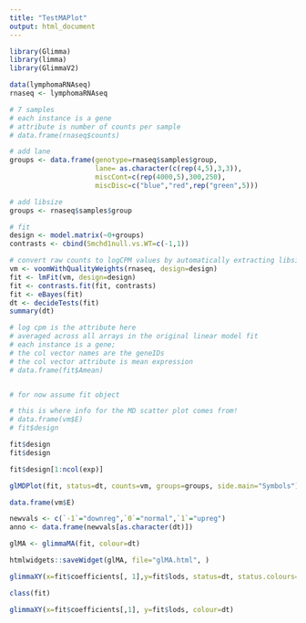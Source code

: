 ```yaml
---
title: "TestMAPlot"
output: html_document
---
```



```r
library(Glimma)
library(limma)
library(GlimmaV2)

data(lymphomaRNAseq)
rnaseq <- lymphomaRNAseq


```

```r

# 7 samples
# each instance is a gene
# attribute is number of counts per sample
# data.frame(rnaseq$counts)
```



```r
# add lane
groups <- data.frame(genotype=rnaseq$samples$group,
                     lane= as.character(c(rep(4,5),3,3)),
                     miscCont=c(rep(4000,5),300,250),
                     miscDisc=c("blue","red",rep("green",5)))

# add libsize
groups <- rnaseq$samples$group

# fit
design <- model.matrix(~0+groups)
contrasts <- cbind(Smchd1null.vs.WT=c(-1,1))

# convert raw counts to logCPM values by automatically extracting libsizes and normalisation factors from x
vm <- voomWithQualityWeights(rnaseq, design=design)
fit <- lmFit(vm, design=design)
fit <- contrasts.fit(fit, contrasts)
fit <- eBayes(fit)
dt <- decideTests(fit)
summary(dt)
```


```r

# log cpm is the attribute here
# averaged across all arrays in the original linear model fit
# each instance is a gene;
# the col vector names are the geneIDs
# the col vector attribute is mean expression
# data.frame(fit$Amean)


# for now assume fit object
```

```r

# this is where info for the MD scatter plot comes from!
# data.frame(vm$E)
# fit$design

fit$design
fit$design
```

```r
fit$design[1:ncol(exp)]
```

```r
glMDPlot(fit, status=dt, counts=vm, groups=groups, side.main="Symbols")

```

```r

data.frame(vm$E)

```

```r
newvals <- c(`-1`="downreg",`0`="normal",`1`="upreg")
anno <- data.frame(newvals[as.character(dt)])
```

```r
glMA <- glimmaMA(fit, colour=dt)

htmlwidgets::saveWidget(glMA, file="glMA.html", )
```

```r

glimmaXY(x=fit$coefficients[, 1],y=fit$lods, status=dt, status.colours=c("mediumseagreen","black","darkviolet"))
```

```r

class(fit)
```


```r

glimmaXY(x=fit$coefficients[,1], y=fit$lods, colour=dt)

```

